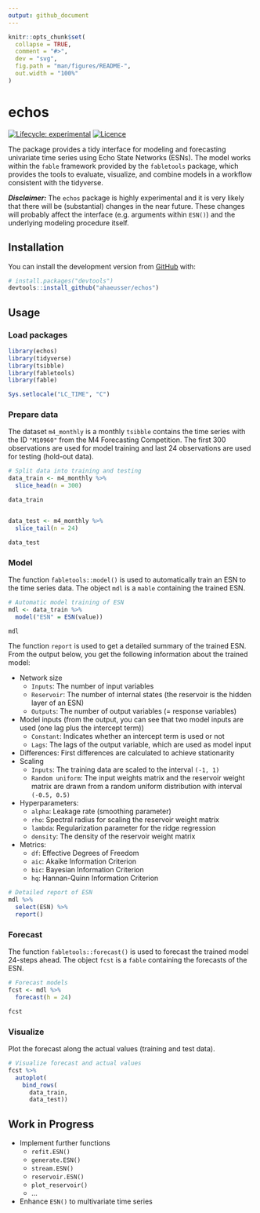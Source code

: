 ```yaml
---
output: github_document
---
```


<!-- README.md is generated from README.Rmd. Please edit that file -->

```r
knitr::opts_chunk$set(
  collapse = TRUE,
  comment = "#>",
  dev = "svg",
  fig.path = "man/figures/README-",
  out.width = "100%"
)
```

# echos

<!-- badges: start -->
[![Lifecycle: experimental](https://img.shields.io/badge/lifecycle-experimental-orange.svg)](https://www.tidyverse.org/lifecycle/#experimental)
[![Licence](https://img.shields.io/badge/licence-GPL--3-blue.svg)](https://www.gnu.org/licenses/gpl-3.0.en.html)
<!-- badges: end -->

The package provides a tidy interface for modeling and forecasting univariate time series using Echo State Networks (ESNs). The model works within the `fable` framework provided by the `fabletools` package, which provides the tools to evaluate, visualize, and combine models in a workflow consistent with the tidyverse.

***Disclaimer:*** The `echos` package is highly experimental and it is very likely that there will be (substantial) changes in the near future. These changes will probably affect the interface (e.g. arguments within `ESN()`) and the underlying modeling procedure itself.


## Installation

You can install the development version from [GitHub](https://github.com/) with:

``` r
# install.packages("devtools")
devtools::install_github("ahaeusser/echos")
```
## Usage

### Load packages
```r
library(echos)
library(tidyverse)
library(tsibble)
library(fabletools)
library(fable)
```

```r
Sys.setlocale("LC_TIME", "C")
```


### Prepare data

The dataset `m4_monthly` is a monthly `tsibble` contains the time series with the ID `"M10960"` from the M4 Forecasting Competition. The first 300 observations are used for model training and last 24 observations are used for testing (hold-out data).

```r
# Split data into training and testing
data_train <- m4_monthly %>%
  slice_head(n = 300)

data_train


data_test <- m4_monthly %>%
  slice_tail(n = 24)

data_test

```

### Model

The function `fabletools::model()` is used to automatically train an ESN to the time series data. The object `mdl` is a `mable` containing the trained ESN.

```r
# Automatic model training of ESN
mdl <- data_train %>%
  model("ESN" = ESN(value))

mdl
```

The function `report` is used to get a detailed summary of the trained ESN. From the output below, you get the following information about the trained model:

* Network size
  * `Inputs`: The number of input variables
  * `Reservoir`: The number of internal states (the reservoir is the hidden layer of an ESN)
  * `Outputs`: The number of output variables (= response variables)
* Model inputs (from the output, you can see that two model inputs are used (one lag plus the intercept term))
  * `Constant`: Indicates whether an intercept term is used or not
  * `Lags`: The lags of the output variable, which are used as model input
* Differences: First differences are calculated to achieve stationarity
* Scaling
  * `Inputs`: The training data are scaled to the interval `(-1, 1)`
  * `Random uniform`: The input weights matrix and the reservoir weight matrix are drawn from a random uniform distribution with interval `(-0.5, 0.5)`
* Hyperparameters:
  * `alpha`: Leakage rate (smoothing parameter)
  * `rho`: Spectral radius for scaling the reservoir weight matrix
  * `lambda`: Regularization parameter for the ridge regression
  * `density`: The density of the reservoir weight matrix
* Metrics:
  * `df`: Effective Degrees of Freedom
  * `aic`: Akaike Information Criterion
  * `bic`: Bayesian Information Criterion
  * `hq`: Hannan-Quinn Information Criterion


```r
# Detailed report of ESN
mdl %>%
  select(ESN) %>%
  report()

```


### Forecast

The function `fabletools::forecast()` is used to forecast the trained model 24-steps ahead. The object `fcst` is a `fable` containing the forecasts of the ESN.

```r
# Forecast models
fcst <- mdl %>%
  forecast(h = 24)

fcst
```


### Visualize

Plot the forecast along the actual values (training and test data).

```r
# Visualize forecast and actual values
fcst %>%
  autoplot(
    bind_rows(
      data_train,
      data_test))

```


## Work in Progress

* Implement further functions
  + `refit.ESN()`
  + `generate.ESN()`
  + `stream.ESN()`
  + `reservoir.ESN()`
  + `plot_reservoir()`
  + ...
* Enhance `ESN()` to multivariate time series

